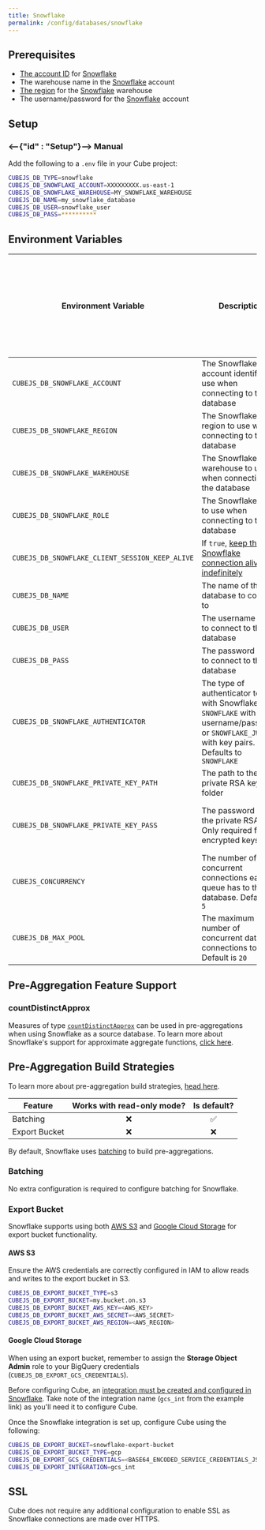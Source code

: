 ```yaml
---
title: Snowflake
permalink: /config/databases/snowflake
---
```


## Prerequisites

- [The account ID][snowflake-docs-account-id] for [Snowflake][snowflake]
- The warehouse name in the [Snowflake][snowflake] account
- [The region][snowflake-docs-regions] for the [Snowflake][snowflake] warehouse
- The username/password for the [Snowflake][snowflake] account

## Setup

### <--{"id" : "Setup"}--> Manual

Add the following to a `.env` file in your Cube project:

```bash
CUBEJS_DB_TYPE=snowflake
CUBEJS_DB_SNOWFLAKE_ACCOUNT=XXXXXXXXX.us-east-1
CUBEJS_DB_SNOWFLAKE_WAREHOUSE=MY_SNOWFLAKE_WAREHOUSE
CUBEJS_DB_NAME=my_snowflake_database
CUBEJS_DB_USER=snowflake_user
CUBEJS_DB_PASS=**********
```

## Environment Variables

| Environment Variable                            | Description                                                                                                                                         | Possible Values                                                        | Required | [Supports multiple data sources?][ref-config-multiple-ds-decorating-env] |
| ----------------------------------------------- | --------------------------------------------------------------------------------------------------------------------------------------------------- | ---------------------------------------------------------------------- | :------: | :----------------------------------------------------------------------: |
| `CUBEJS_DB_SNOWFLAKE_ACCOUNT`                   | The Snowflake account identifier to use when connecting to the database                                                                             | [A valid Snowflake account ID][snowflake-docs-account-id]              |    ✅    |                                    ✅                                    |
| `CUBEJS_DB_SNOWFLAKE_REGION`                    | The Snowflake region to use when connecting to the database                                                                                         | [A valid Snowflake region][snowflake-docs-regions]                     |    ❌    |                                    ✅                                    |
| `CUBEJS_DB_SNOWFLAKE_WAREHOUSE`                 | The Snowflake warehouse to use when connecting to the database                                                                                      | [A valid Snowflake warehouse][snowflake-docs-warehouse] in the account |    ✅    |                                    ✅                                    |
| `CUBEJS_DB_SNOWFLAKE_ROLE`                      | The Snowflake role to use when connecting to the database                                                                                           | [A valid Snowflake role][snowflake-docs-roles] in the account          |    ❌    |                                    ✅                                    |
| `CUBEJS_DB_SNOWFLAKE_CLIENT_SESSION_KEEP_ALIVE` | If `true`, [keep the Snowflake connection alive indefinitely][snowflake-docs-connection-options]                                                    | `true`, `false`                                                        |    ❌    |                                    ✅                                    |
| `CUBEJS_DB_NAME`                                | The name of the database to connect to                                                                                                              | A valid database name                                                  |    ✅    |                                    ✅                                    |
| `CUBEJS_DB_USER`                                | The username used to connect to the database                                                                                                        | A valid database username                                              |    ✅    |                                    ✅                                    |
| `CUBEJS_DB_PASS`                                | The password used to connect to the database                                                                                                        | A valid database password                                              |    ✅    |                                    ✅                                    |
| `CUBEJS_DB_SNOWFLAKE_AUTHENTICATOR`             | The type of authenticator to use with Snowflake. Use `SNOWFLAKE` with username/password, or `SNOWFLAKE_JWT` with key pairs. Defaults to `SNOWFLAKE` | `SNOWFLAKE`, `SNOWFLAKE_JWT`                                           |    ❌    |                                    ✅                                    |
| `CUBEJS_DB_SNOWFLAKE_PRIVATE_KEY_PATH`          | The path to the private RSA key folder                                                                                                              | A valid path to the private RSA key                                    |    ❌    |                                    ✅                                    |
| `CUBEJS_DB_SNOWFLAKE_PRIVATE_KEY_PASS`          | The password for the private RSA key. Only required for encrypted keys                                                                              | A valid password for the encrypted private RSA key                     |    ❌    |                                    ✅                                    |
| `CUBEJS_CONCURRENCY`                            | The number of concurrent connections each queue has to the database. Default is `5`                                                                 | A valid number                                                         |    ❌    |                                    ❌                                    |
| `CUBEJS_DB_MAX_POOL`                            | The maximum number of concurrent database connections to pool. Default is `20`                                                                      | A valid number                                                         |    ❌    |                                    ✅                                    |

## Pre-Aggregation Feature Support

### countDistinctApprox

Measures of type
[`countDistinctApprox`][ref-schema-ref-types-formats-countdistinctapprox] can be
used in pre-aggregations when using Snowflake as a source database. To learn
more about Snowflake's support for approximate aggregate functions, [click
here][snowflake-docs-approx-agg-fns].

## Pre-Aggregation Build Strategies

<InfoBox>

To learn more about pre-aggregation build strategies, [head
here][ref-caching-using-preaggs-build-strats].

</InfoBox>

| Feature       | Works with read-only mode? | Is default? |
| ------------- | :------------------------: | :---------: |
| Batching      |             ❌             |     ✅      |
| Export Bucket |             ❌             |     ❌      |

By default, Snowflake uses [batching][self-preaggs-batching] to build
pre-aggregations.

### Batching

No extra configuration is required to configure batching for Snowflake.

### Export Bucket

Snowflake supports using both [AWS S3][aws-s3] and [Google Cloud
Storage][google-cloud-storage] for export bucket functionality.

#### AWS S3

<InfoBox>

Ensure the AWS credentials are correctly configured in IAM to allow reads and
writes to the export bucket in S3.

</InfoBox>

```bash
CUBEJS_DB_EXPORT_BUCKET_TYPE=s3
CUBEJS_DB_EXPORT_BUCKET=my.bucket.on.s3
CUBEJS_DB_EXPORT_BUCKET_AWS_KEY=<AWS_KEY>
CUBEJS_DB_EXPORT_BUCKET_AWS_SECRET=<AWS_SECRET>
CUBEJS_DB_EXPORT_BUCKET_AWS_REGION=<AWS_REGION>
```

#### Google Cloud Storage

<InfoBox>

When using an export bucket, remember to assign the **Storage Object Admin**
role to your BigQuery credentials (`CUBEJS_DB_EXPORT_GCS_CREDENTIALS`).

</InfoBox>

Before configuring Cube, an [integration must be created and configured in
Snowflake][snowflake-docs-gcs-integration]. Take note of the integration name
(`gcs_int` from the example link) as you'll need it to configure Cube.

Once the Snowflake integration is set up, configure Cube using the following:

```bash
CUBEJS_DB_EXPORT_BUCKET=snowflake-export-bucket
CUBEJS_DB_EXPORT_BUCKET_TYPE=gcp
CUBEJS_DB_EXPORT_GCS_CREDENTIALS=<BASE64_ENCODED_SERVICE_CREDENTIALS_JSON>
CUBEJS_DB_EXPORT_INTEGRATION=gcs_int
```

## SSL

Cube does not require any additional configuration to enable SSL as Snowflake
connections are made over HTTPS.

[aws-s3]: https://aws.amazon.com/s3/
[google-cloud-storage]: https://cloud.google.com/storage
[ref-caching-using-preaggs-build-strats]:
  /caching/using-pre-aggregations#pre-aggregation-build-strategies
[ref-schema-ref-types-formats-countdistinctapprox]:
  /schema/reference/types-and-formats#count-distinct-approx
[self-preaggs-batching]: #batching
[snowflake]: https://www.snowflake.com/
[snowflake-docs-account-id]:
  https://docs.snowflake.com/en/user-guide/admin-account-identifier.html
[snowflake-docs-connection-options]:
  https://docs.snowflake.com/en/user-guide/nodejs-driver-use.html#additional-connection-options
[snowflake-docs-gcs-integration]:
  https://docs.snowflake.com/en/user-guide/data-load-gcs-config.html
[snowflake-docs-regions]:
  https://docs.snowflake.com/en/user-guide/intro-regions.html
[snowflake-docs-roles]:
  https://docs.snowflake.com/en/user-guide/security-access-control-overview.html#roles
[snowflake-docs-approx-agg-fns]:
  https://docs.snowflake.com/en/sql-reference/functions/approx_count_distinct.html
[snowflake-docs-warehouse]:
  https://docs.snowflake.com/en/user-guide/warehouses.html
